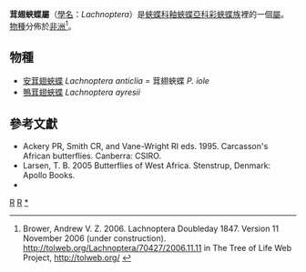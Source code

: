 {{NoteTA
|G1=Butterfly
}}
{{Automatic Taxobox
| taxon = Lachnoptera
| authority = Herrich-Schäffer, 1864
| type_species = [[安茸翅蛺蝶|茸翅蛺蝶]] <br />''Papilio iole''
| type_species_authority = Fabricius, 1781
| subdivision_ranks = 種
| subdivision = 共2種，詳見正文。
| synonyms =
* ''Paduca'' <small>Moore 1886</small>
}}

'''茸翅蛺蝶屬'''（[[學名|學名]]：''Lachnoptera''）是[[蛺蝶科|蛺蝶科]][[釉蛺蝶亞科|釉蛺蝶亞科]][[彩蛺蝶族|彩蛺蝶族]]裡的一個[[屬|屬]]。[[物種|物種]]分佈於[[非洲|非洲]]<ref>Brower, Andrew V. Z. 2006. Lachnoptera Doubleday 1847. Version 11 November 2006 (under construction). http://tolweb.org/Lachnoptera/70427/2006.11.11 {{Wayback|url=http://tolweb.org/Lachnoptera/70427/2006.11.11 |date=20191130232237 }} in The Tree of Life Web Project, http://tolweb.org/ {{Wayback|url=http://tolweb.org/ |date=20110515100516 }}</ref>。

== 物種 ==
* [[安茸翅蛺蝶|安茸翅蛺蝶]] ''Lachnoptera anticlia'' = 茸翅蛺蝶 ''P. iole''
* [[鴨茸翅蛺蝶|鴨茸翅蛺蝶]] ''Lachnoptera ayresii''

== 參考文獻 ==
{{reflist}}
* Ackery PR, Smith CR, and Vane-Wright RI eds. 1995. Carcasson's African butterflies. Canberra: CSIRO.
* Larsen, T. B. 2005 Butterflies of West Africa. Stenstrup, Denmark: Apollo Books.
* {{Cite book | author = 寿建新 周尧 李宇飞 | title = 世界蝴蝶分類名錄 | location = 中國 | publisher = 陝西科學技術出版社 | date = 2006-04-01 | ISBN = 9787536936768 | language= zh-hans }}

{{Commons category|Lachnoptera}}

{{釉蛺蝶亞科}}

{{taxonbar}}
[[Category:_1864年描述的分类群|R]]
[[Category:彩蛺蝶族|R]]
[[Category:茸翅蛺蝶屬|*]]